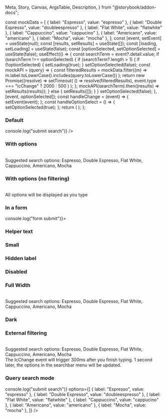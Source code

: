   Meta,
  Story,
  Canvas,
  ArgsTable,
  Description,
} from "@storybook/addon-docs";

<Meta title="React Components/Search bar" component={IcSearchBar} />

<Description markdown={readme} />

  const mockData = [
    { label: "Espresso", value: "espresso" },
    { label: "Double Espresso", value: "doubleespresso" },
    { label: "Flat White", value: "flatwhite" },
    { label: "Cappuccino", value: "cappucino" },
    { label: "Americano", value: "americano" },
    { label: "Mocha", value: "mocha" },
  ];
  const [event, setEvent] = useState(null);
  const [results, setResults] = useState([]);
  const [loading, setLoading] = useState(false);
  const [optionSelected, setOptionSelected] = useState(false);
  useEffect(() => {
    const searchTerm = event?.detail.value;
    if (searchTerm !== optionSelected) {
      if (searchTerm?.length > 1) {
        if (!optionSelected) {
          setLoading(true);
        }
        setOptionSelected(false);
        const mockAPI = (query) => {
          const filteredResults = mockData.filter((m) =>
            m.label.toLowerCase().includes(query.toLowerCase())
          );
          return new Promise((resolve) =>
            setTimeout(
              () => resolve(filteredResults),
              event.type === "icChange" ? 2000 : 500
            )
          );
        };
        mockAPI(searchTerm).then((results) => setResults(results));
      } else {
        setResults([]);
      }
    }
    setOptionSelected(false);
  }, [event, optionSelected]);
  const handleChange = (event) => {
    setEvent(event);
  };
  const handleOptionSelect = () => {
    setOptionSelected(true);
  };
  return (
    <IcSearchBar
      loading={loading}
      timeout={1000}
      debounce={300}
      placeholder="Type to search"
      label="Search for coffee"
      onIcChange={handleChange}
      onIcRetryLoad={handleChange}
      onIcOptionSelect={handleOptionSelect}
      disableFilter
      options={results}
    />
  );
};

### Default

<Canvas>
  <Story name="Default">
    <IcSearchBar
      label="What is your favourite coffee?"
      onIcSubmitSearch={() => console.log("submit search")}
    />
  </Story>
</Canvas>

### With options

<Canvas>
  <Story name="With options">
    <IcSearchBar
      label="What is your favourite coffee?"
      options={[
        { label: "Espresso", value: "espresso" },
        { label: "Double Espresso", value: "doubleespresso" },
        { label: "Flat White", value: "flatwhite" },
        { label: "Cappuccino", value: "cappucino" },
        { label: "Americano", value: "americano" },
        { label: "Mocha", value: "mocha" },
      ]}
    />
    <br />
    <IcTypography>
      Suggested search options: Espresso, Double Espresso, Flat White,
      Cappuccino, Americano, Mocha
    </IcTypography>
  </Story>
</Canvas>

### With options (no filtering)

<Canvas>
  <Story name="With options (no filtering)">
    <IcSearchBar
      label="What is your favourite coffee?"
      disableFilter
      options={[
        { label: "Espresso", value: "espresso" },
        { label: "Double Espresso", value: "doubleespresso" },
        { label: "Flat White", value: "flatwhite" },
        { label: "Cappuccino", value: "cappucino" },
        { label: "Americano", value: "americano" },
        { label: "Mocha", value: "mocha" },
      ]}
    />
    <br />
    <IcTypography>All options will be displayed as you type</IcTypography>
  </Story>
</Canvas>

### In a form

<Canvas>
  <Story name="In a form">
    <form onSubmit={() => console.log("form submit")}>
      <IcSearchBar label="What is your favourite coffee?" />
    </form>
  </Story>
</Canvas>

### Helper text

<Canvas>
  <Story name="Helper text">
    <IcSearchBar
      label="What is your favourite coffee?"
      helperText="Some helper text"
    />
  </Story>
</Canvas>

### Small

<Canvas>
  <Story name="Small">
    <IcSearchBar label="What is your favourite coffee?" small />
  </Story>
</Canvas>

### Hidden label

<Canvas>
  <Story name="Hidden label">
    <IcSearchBar label="What is your favourite coffee?" hideLabel />
  </Story>
</Canvas>

### Disabled

<Canvas>
  <Story name="Disabled">
    <IcSearchBar label="What is your favourite coffee?" disabled />
  </Story>
</Canvas>

### Full Width

<Canvas>
  <Story name="Full Width">
    <IcSearchBar
      label="What is your favourite coffee?"
      fullWidth
      options={[
        { label: "Espresso", value: "espresso" },
        { label: "Double Espresso", value: "doubleespresso" },
        { label: "Flat White", value: "flatwhite" },
        { label: "Cappuccino", value: "cappucino" },
        { label: "Americano", value: "americano" },
        { label: "Mocha", value: "mocha" },
      ]}
    />
    <br />
    <IcTypography>
      Suggested search options: Espresso, Double Espresso, Flat White,
      Cappuccino, Americano, Mocha
    </IcTypography>
  </Story>
</Canvas>

### Dark

<Canvas>
  <Story
    name="Dark"
    parameters={{
      backgrounds: { default: "dark" },
    }}
  >
    <IcSearchBar label="What is your favourite coffee?" dark />
  </Story>
</Canvas>

### External filtering

<Canvas>
  <Story name="External filtering">
    <ExternalFiltering />
    <br />
    <IcTypography>
      Suggested search options: Espresso, Double Espresso, Flat White,
      Cappuccino, Americano, Mocha
    </IcTypography>
    <br />
    <IcTypography>
      The IcChange event will trigger 300ms after you finish typing. 1 second
      later, the options in the searchbar menu will be updated.
    </IcTypography>
  </Story>
</Canvas>

### Query search mode

<Canvas>
  <Story name="Query search mode">
    <IcSearchBar
      label="What is your favourite coffee?"
      searchMode="query"
      onIcSubmitSearch={() => console.log("submit search")}
      options={[
        { label: "Espresso", value: "espresso" },
        { label: "Double Espresso", value: "doubleespresso" },
        { label: "Flat White", value: "flatwhite" },
        { label: "Cappuccino", value: "cappucino" },
        { label: "Americano", value: "americano" },
        { label: "Mocha", value: "mocha" },
      ]}
    />
  </Story>
</Canvas>
